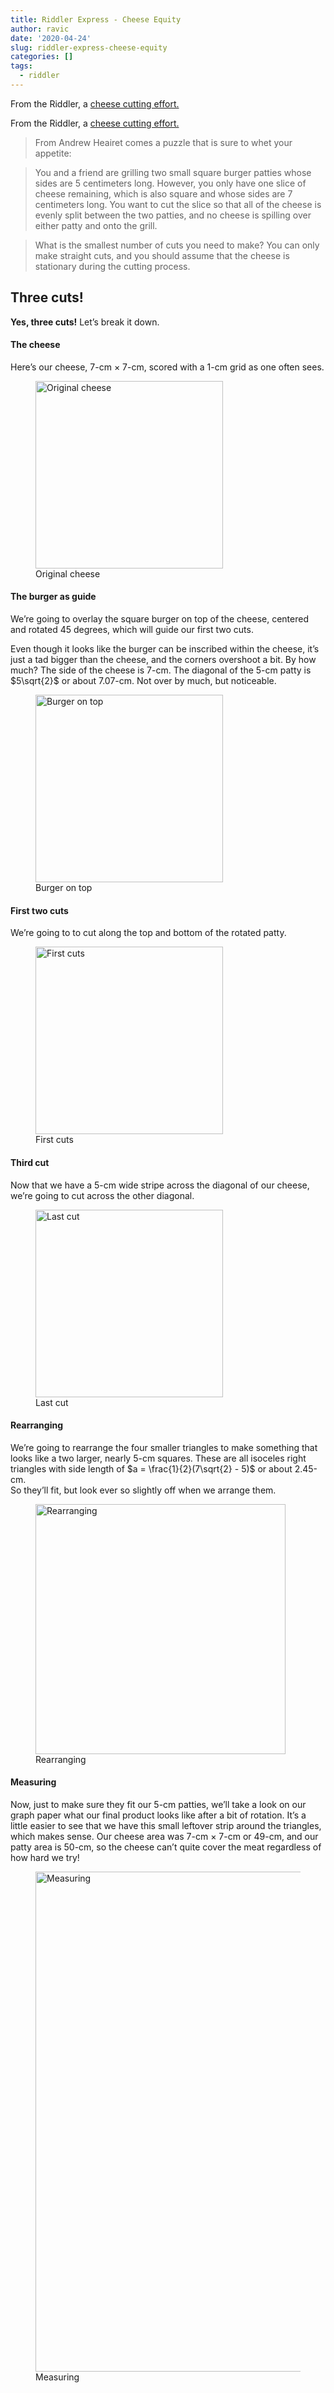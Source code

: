```yaml
---
title: Riddler Express - Cheese Equity
author: ravic
date: '2020-04-24'
slug: riddler-express-cheese-equity
categories: []
tags:
  - riddler
---
```


From the Riddler, a [cheese cutting effort.](https://fivethirtyeight.com/features/can-you-beat-the-goat-monty-hall-problem/)

<!--more-->

From the Riddler, a [cheese cutting effort.](https://fivethirtyeight.com/features/can-you-beat-the-goat-monty-hall-problem/)

> From Andrew Heairet comes a puzzle that is sure to whet your appetite:

> You and a friend are grilling two small square burger patties whose sides are 5 centimeters long. However, you only have one slice of cheese remaining, which is also square and whose sides are 7 centimeters long. You want to cut the slice so that all of the cheese is evenly split between the two patties, and no cheese is spilling over either patty and onto the grill.

> What is the smallest number of cuts you need to make? You can only make straight cuts, and you should assume that the cheese is stationary during the cutting process.


## Three cuts!
**Yes, three cuts!** Let's break it down.

#### The cheese
Here's our cheese, 7-cm &times; 7-cm, scored with a 1-cm grid as one often sees.

![Original cheese](/post/2020-04-24-riddler-express-cheese-equity_files/01- Plain cheese.svg){width=300px}

#### The burger as guide
We're going to overlay the square burger on top of the cheese, centered 
and rotated 45 degrees, which will guide our first two cuts. 

Even though it looks like the burger can be inscribed within the cheese, 
it's just a tad bigger than the cheese, and the corners overshoot a bit.
By how much? The side of the cheese is 7-cm. The diagonal of the 5-cm 
patty is $5\sqrt{2}$ or about 7.07-cm. Not over by much, but noticeable.

![Burger on top](/post/2020-04-24-riddler-express-cheese-equity_files/02- Burger on top.svg){width=300px}

#### First two cuts
We're going to to cut along the top and bottom of the rotated patty. 

![First cuts](/post/2020-04-24-riddler-express-cheese-equity_files/03- First cuts.svg){width=300px}

#### Third cut

Now that we have a 5-cm wide stripe across the diagonal of our cheese, we're
going to cut across the other diagonal.

![Last cut](/post/2020-04-24-riddler-express-cheese-equity_files/04- Last cut.svg){width=300px}

#### Rearranging

We're going to rearrange the four smaller triangles to make something 
that looks like a two larger, nearly 5-cm squares. These are all 
isoceles right triangles with side length of $a = \frac{1}{2}(7\sqrt{2} - 5)$ or about 2.45-cm.  
So they'll fit, but look ever so slightly off when we arrange them.

![Rearranging](/post/2020-04-24-riddler-express-cheese-equity_files/05- Rearanging.svg){width=400px}


#### Measuring
Now, just to make sure they fit our 5-cm patties, we'll take a look on our graph
paper what our final product looks like after a bit of rotation. It's a little 
easier to see that we have this small leftover strip around the triangles, which
makes sense. Our cheese area was 7-cm &times; 7-cm or 49-cm, and our patty area is 
50-cm, so the cheese can't quite cover the meat regardless of how hard we try!

![Measuring](/post/2020-04-24-riddler-express-cheese-equity_files/06- Measuring.svg){width=800px}